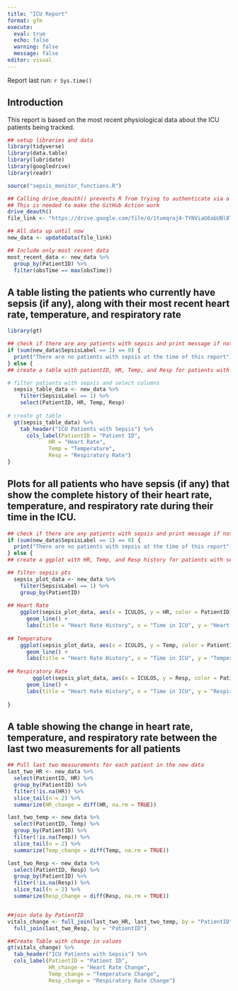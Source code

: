 ```yaml
---
title: "ICU Report"
format: gfm
execute: 
  eval: true
  echo: false
  warning: false
  message: false
editor: visual
---
```


Report last run: `r Sys.time()`

## Introduction
This report is based on the most recent physiological data about the ICU patients being tracked.

```r
## setup libraries and data
library(tidyverse)
library(data.table)
library(lubridate)
library(googledrive)
library(readr)

source("sepsis_monitor_functions.R")

## Calling drive_deauth() prevents R from trying to authenticate via a browser
## This is needed to make the GitHub Action work
drive_deauth()
file_link <- "https://drive.google.com/file/d/1tumqraj4-TYNViaG6abUBl8Tx4pMN-wU/view?usp=share_link"

## All data up until now
new_data <- updateData(file_link)

## Include only most recent data
most_recent_data <- new_data %>%
  group_by(PatientID) %>%
  filter(obsTime == max(obsTime))
```


## A table listing the patients who currently have sepsis (if any), along with their most recent heart rate, temperature, and respiratory rate

```r
library(gt)

## check if there are any patients with sepsis and print message if not
if (sum(new_data$SepsisLabel == 1) == 0) {
  print("There are no patients with sepsis at the time of this report")
} else {
## create a table with patientID, HR, Temp, and Resp for patients with sepsis

# filter patients with sepsis and select columns
  sepsis_table_data <- new_data %>%
    filter(SepsisLabel == 1) %>%
    select(PatientID, HR, Temp, Resp)
  
# create gt table
  gt(sepsis_table_data) %>%
    tab_header("ICU Patients with Sepsis") %>%
      cols_label(PatientID = "Patient ID", 
             HR = "Heart Rate", 
             Temp = "Temperature", 
             Resp = "Respiratory Rate")
}
```



## Plots for all patients who have sepsis (if any) that show the complete history of their heart rate, temperature, and respiratory rate during their time in the ICU.

```r
## check if there are any patients with sepsis and print message if not
if (sum(new_data$SepsisLabel == 1) == 0) {
  print("There are no patients with sepsis at the time of this report")
} else {
## create a ggplot with HR, Temp, and Resp history for patients with sepsis

## filter sepsis pts
  sepsis_plot_data <- new_data %>%
    filter(SepsisLabel == 1) %>%
    group_by(PatientID)
    
## Heart Rate
    ggplot(sepsis_plot_data, aes(x = ICULOS, y = HR, color = PatientID)) +
      geom_line() +
      labs(title = "Heart Rate History", x = "Time in ICU", y = "Heart Rate")
    
## Temperature
    ggplot(sepsis_plot_data, aes(x = ICULOS, y = Temp, color = PatientID)) +
      geom_line() +
      labs(title = "Heart Rate History", x = "Time in ICU", y = "Temperature")
    
## Respiratory Rate
        ggplot(sepsis_plot_data, aes(x = ICULOS, y = Resp, color = PatientID)) +
      geom_line() +
      labs(title = "Heart Rate History", x = "Time in ICU", y = "Respiratory Rate")
  
}
```


## A table showing the change in heart rate, temperature, and respiratory rate between the last two measurements for all patients
```r
## Pull last two measurements for each patient in the new data
last_two_HR <- new_data %>%
  select(PatientID, HR) %>%
  group_by(PatientID) %>%
  filter(!is.na(HR)) %>%
  slice_tail(n = 2) %>%
  summarize(HR_change = diff(HR, na.rm = TRUE))

last_two_temp <- new_data %>%
  select(PatientID, Temp) %>%
  group_by(PatientID) %>%
  filter(!is.na(Temp)) %>%
  slice_tail(n = 2) %>%
  summarize(Temp_change = diff(Temp, na.rm = TRUE))

last_two_Resp <- new_data %>%
  select(PatientID, Resp) %>%
  group_by(PatientID) %>%
  filter(!is.na(Resp)) %>%
  slice_tail(n = 2) %>%
  summarize(Resp_change = diff(Resp, na.rm = TRUE))


##join data by PatientID
vitals_change <- full_join(last_two_HR, last_two_temp, by = "PatientID") %>%
  full_join(last_two_Resp, by = "PatientID")

##Create Table with change in values
gt(vitals_change) %>%
  tab_header("ICU Patients with Sepsis") %>%
  cols_label(PatientID = "Patient ID", 
             HR_change = "Heart Rate Change", 
             Temp_change = "Temperature Change", 
             Resp_change = "Respiratory Rate Change")
```




